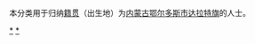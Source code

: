 {{Catnav|頁面分類|各種主題的頁面分類|依中国各省来作的分类|各地中国人|内蒙古人|鄂尔多斯人}}
{{Catnav|頁面分類|人物|各國人物|中国人|各地中国人|内蒙古人|鄂尔多斯人}}

本分类用于归纳[[籍贯|籍贯]]（出生地）为[[内蒙古自治区|内蒙古]][[鄂尔多斯市|鄂尔多斯市]][[达拉特旗|达拉特旗]]的人士。

[[Category:鄂尔多斯人|*]]
[[Category:达拉特旗|*]]